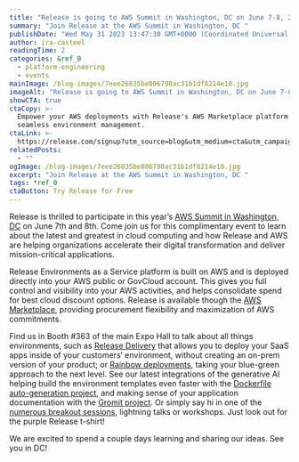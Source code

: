 ```yaml
---
title: "Release is going to AWS Summit in Washington, DC on June 7-8, 2023"
summary: "Join Release at the AWS Summit in Washington, DC "
publishDate: "Wed May 31 2023 13:47:30 GMT+0000 (Coordinated Universal Time)"
author: ira-casteel
readingTime: 2
categories: &ref_0
  - platform-engineering
  - events
mainImage: /blog-images/7eee26835be806798ac31b1df8214e10.jpg
imageAlt: "Release is going to AWS Summit in Washington, DC on June 7-8, 2023"
showCTA: true
ctaCopy: >-
  Empower your AWS deployments with Release's AWS Marketplace platform for
  seamless environment management.
ctaLink: >-
  https://release.com/signup?utm_source=blog&utm_medium=cta&utm_campaign=blog-cta&utm_content=release-is-going-to-aws-summit-in-washington-dc-on-june-7-8-2023
relatedPosts:
  - ""
ogImage: /blog-images/7eee26835be806798ac31b1df8214e10.jpg
excerpt: "Join Release at the AWS Summit in Washington, DC "
tags: *ref_0
ctaButton: Try Release for Free
---
```


Release is thrilled to participate in this year’s [AWS Summit in Washington, DC](https://aws.amazon.com/events/summits/washington-dc/) on June 7th and 8th. Come join us for this complimentary event to learn about the latest and greatest in cloud computing and how Release and AWS are helping organizations accelerate their digital transformation and deliver mission-critical applications.  

Release Environments as a Service platform is built on AWS and is deployed directly into your AWS public or GovCloud account. This gives you full control and visibility into your AWS activities, and helps consolidate spend for best cloud discount options. Release is available though the [AWS Marketplace](https://aws.amazon.com/marketplace/pp/prodview-faxqlvzq65fea), providing procurement flexibility and maximization of AWS commitments.

Find us in Booth #363 of the main Expo Hall to talk about all things environments, such as [Release Delivery](https://release.com/product/release-delivery) that allows you to deploy your SaaS apps inside of your customers’ environment, without creating an on-prem version of your product; or [Rainbow deployments](https://release.com/blog/rainbow-deployment-why-and-how-to-do-it), taking your blue-green approach to the next level. See our latest integrations of the generative AI helping build the environment templates even faster with the [Dockerfile auto-generation project](https://release.com/blog/code-to-cloud-simplified-how-release-uses-ai-to-make-deployment-easier), and making sense of your application documentation with the [Gromit project](https://release.com/blog/gromit-an-open-source-ai-assistant-for-your-documentation). Or simply say hi in one of the [numerous breakout sessions](https://aws.amazon.com/events/summits/washington-dc/agenda/?amer-summit-cards.sort-by=item.additionalFields.startDateTime&amer-summit-cards.sort-order=asc&awsf.amer-summit-session=*all&awsf.amer-summit-level=*all&awsf.amer-summit-areaofinterest=*all&awsf.amer-summit-industry=*all&awsf.amer-summit-roles=*all&awsf.amer-summit-topic=*all), lightning talks or workshops. Just look out for the purple Release t-shirt!

We are excited to spend a couple days learning and sharing our ideas. See you in DC!

